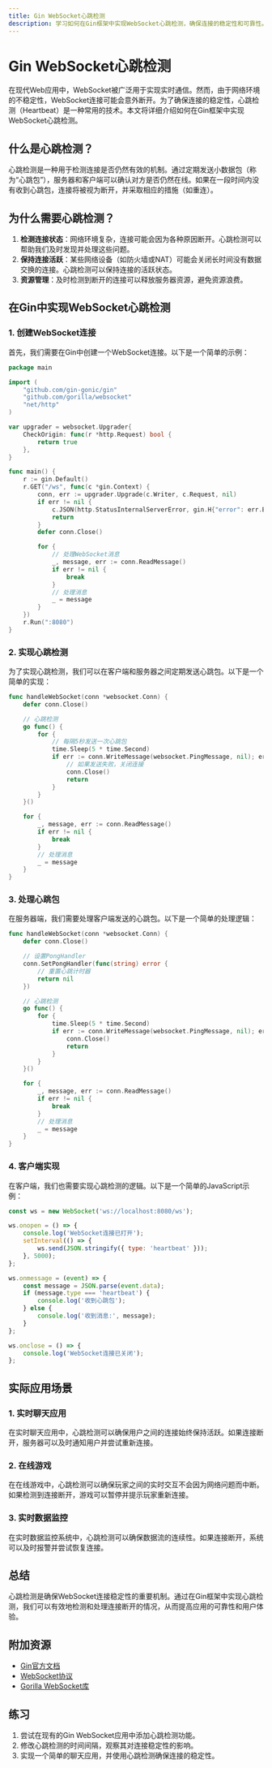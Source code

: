 ```yaml
---
title: Gin WebSocket心跳检测
description: 学习如何在Gin框架中实现WebSocket心跳检测，确保连接的稳定性和可靠性。
---
```


# Gin WebSocket心跳检测

在现代Web应用中，WebSocket被广泛用于实现实时通信。然而，由于网络环境的不稳定性，WebSocket连接可能会意外断开。为了确保连接的稳定性，心跳检测（Heartbeat）是一种常用的技术。本文将详细介绍如何在Gin框架中实现WebSocket心跳检测。

## 什么是心跳检测？

心跳检测是一种用于检测连接是否仍然有效的机制。通过定期发送小数据包（称为“心跳包”），服务器和客户端可以确认对方是否仍然在线。如果在一段时间内没有收到心跳包，连接将被视为断开，并采取相应的措施（如重连）。

## 为什么需要心跳检测？

1. **检测连接状态**：网络环境复杂，连接可能会因为各种原因断开。心跳检测可以帮助我们及时发现并处理这些问题。
2. **保持连接活跃**：某些网络设备（如防火墙或NAT）可能会关闭长时间没有数据交换的连接。心跳检测可以保持连接的活跃状态。
3. **资源管理**：及时检测到断开的连接可以释放服务器资源，避免资源浪费。

## 在Gin中实现WebSocket心跳检测

### 1. 创建WebSocket连接

首先，我们需要在Gin中创建一个WebSocket连接。以下是一个简单的示例：

```go
package main

import (
    "github.com/gin-gonic/gin"
    "github.com/gorilla/websocket"
    "net/http"
)

var upgrader = websocket.Upgrader{
    CheckOrigin: func(r *http.Request) bool {
        return true
    },
}

func main() {
    r := gin.Default()
    r.GET("/ws", func(c *gin.Context) {
        conn, err := upgrader.Upgrade(c.Writer, c.Request, nil)
        if err != nil {
            c.JSON(http.StatusInternalServerError, gin.H{"error": err.Error()})
            return
        }
        defer conn.Close()

        for {
            // 处理WebSocket消息
            _, message, err := conn.ReadMessage()
            if err != nil {
                break
            }
            // 处理消息
            _ = message
        }
    })
    r.Run(":8080")
}
```

### 2. 实现心跳检测

为了实现心跳检测，我们可以在客户端和服务器之间定期发送心跳包。以下是一个简单的实现：

```go
func handleWebSocket(conn *websocket.Conn) {
    defer conn.Close()

    // 心跳检测
    go func() {
        for {
            // 每隔5秒发送一次心跳包
            time.Sleep(5 * time.Second)
            if err := conn.WriteMessage(websocket.PingMessage, nil); err != nil {
                // 如果发送失败，关闭连接
                conn.Close()
                return
            }
        }
    }()

    for {
        _, message, err := conn.ReadMessage()
        if err != nil {
            break
        }
        // 处理消息
        _ = message
    }
}
```

### 3. 处理心跳包

在服务器端，我们需要处理客户端发送的心跳包。以下是一个简单的处理逻辑：

```go
func handleWebSocket(conn *websocket.Conn) {
    defer conn.Close()

    // 设置PongHandler
    conn.SetPongHandler(func(string) error {
        // 重置心跳计时器
        return nil
    })

    // 心跳检测
    go func() {
        for {
            time.Sleep(5 * time.Second)
            if err := conn.WriteMessage(websocket.PingMessage, nil); err != nil {
                conn.Close()
                return
            }
        }
    }()

    for {
        _, message, err := conn.ReadMessage()
        if err != nil {
            break
        }
        // 处理消息
        _ = message
    }
}
```

### 4. 客户端实现

在客户端，我们也需要实现心跳检测的逻辑。以下是一个简单的JavaScript示例：

```javascript
const ws = new WebSocket('ws://localhost:8080/ws');

ws.onopen = () => {
    console.log('WebSocket连接已打开');
    setInterval(() => {
        ws.send(JSON.stringify({ type: 'heartbeat' }));
    }, 5000);
};

ws.onmessage = (event) => {
    const message = JSON.parse(event.data);
    if (message.type === 'heartbeat') {
        console.log('收到心跳包');
    } else {
        console.log('收到消息:', message);
    }
};

ws.onclose = () => {
    console.log('WebSocket连接已关闭');
};
```

## 实际应用场景

### 1. 实时聊天应用

在实时聊天应用中，心跳检测可以确保用户之间的连接始终保持活跃。如果连接断开，服务器可以及时通知用户并尝试重新连接。

### 2. 在线游戏

在在线游戏中，心跳检测可以确保玩家之间的实时交互不会因为网络问题而中断。如果检测到连接断开，游戏可以暂停并提示玩家重新连接。

### 3. 实时数据监控

在实时数据监控系统中，心跳检测可以确保数据流的连续性。如果连接断开，系统可以及时报警并尝试恢复连接。

## 总结

心跳检测是确保WebSocket连接稳定性的重要机制。通过在Gin框架中实现心跳检测，我们可以有效地检测和处理连接断开的情况，从而提高应用的可靠性和用户体验。

## 附加资源

- [Gin官方文档](https://gin-gonic.com/docs/)
- [WebSocket协议](https://tools.ietf.org/html/rfc6455)
- [Gorilla WebSocket库](https://github.com/gorilla/websocket)

## 练习

1. 尝试在现有的Gin WebSocket应用中添加心跳检测功能。
2. 修改心跳检测的时间间隔，观察其对连接稳定性的影响。
3. 实现一个简单的聊天应用，并使用心跳检测确保连接的稳定性。
